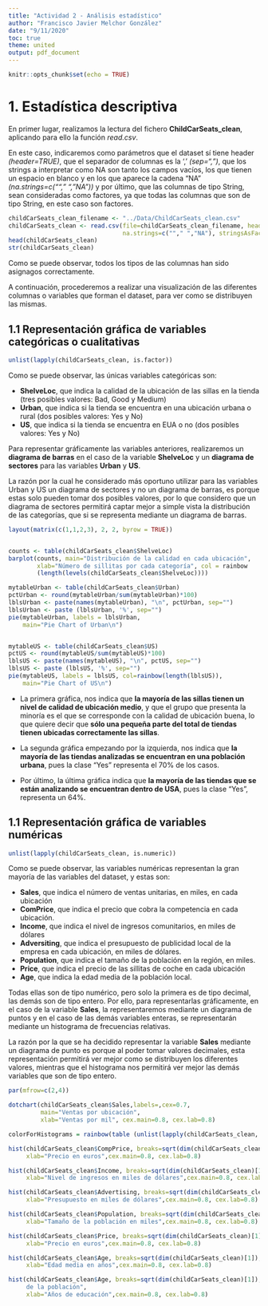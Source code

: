 ```yaml
---
title: "Actividad 2 - Análisis estadístico"
author: "Francisco Javier Melchor González"
date: "9/11/2020"
toc: true
theme: united
output: pdf_document
---
```


```r
knitr::opts_chunk$set(echo = TRUE)

```
# 1. Estadística descriptiva 
En primer lugar, realizamos la lectura del fichero **ChildCarSeats_clean**, aplicando para ello la función *read.csv*.

En este caso, indicaremos como parámetros que el dataset sí tiene header *(header=TRUE)*, que el separador de columnas es la ',' *(sep=",")*, que los strings a interpretar como NA son tanto los campos vacíos, los que tienen un espacio en blanco y en los que aparece la cadena "NA" *(na.strings=c(""," ","NA"))* y por último, que las columnas de tipo String, sean consideradas como factores, ya que todas las columnas que son de tipo String, en este caso son factores.

```r
childCarSeats_clean_filename <- "../Data/ChildCarSeats_clean.csv"
childCarSeats_clean <- read.csv(file=childCarSeats_clean_filename, header=TRUE, sep=",", 
                                na.strings=c(""," ","NA"), stringsAsFactors=TRUE)
head(childCarSeats_clean)
str(childCarSeats_clean)

```
Como se puede observar, todos los tipos de las columnas han sido asignagos correctamente.

A continuación, procederemos a realizar una visualización de las diferentes columnas o variables que forman el dataset, para ver como se distribuyen las mismas.

## 1.1 Representación gráfica de variables categóricas o cualitativas
```r
unlist(lapply(childCarSeats_clean, is.factor))

```
Como se puede observar, las únicas variables categóricas son: 

* **ShelveLoc**, que indica la calidad de la ubicación de las sillas en la tienda (tres posibles valores: Bad, Good y Medium)
* **Urban**, que indica si la tienda se encuentra en una ubicación urbana o rural (dos posibles valores: Yes y No)
* **US**, que indica si la tienda se encuentra en EUA o no (dos posibles valores: Yes y No)

Para representar gráficamente las variables anteriores, realizaremos un **diagrama de barras** en el caso de la variable **ShelveLoc** y un **diagrama de sectores** para las variables **Urban** y **US**.

La razón por la cual he considerado más oportuno utilizar para las variables Urban y US un diagrama de sectores y no un diagrama de barras, es porque estas solo pueden tomar dos posibles valores, por lo que considero que un diagrama de sectores permitirá captar mejor a simple vista la distribución de las categorías, que si se representa mediante un diagrama de barras.

```r
layout(matrix(c(1,1,2,3), 2, 2, byrow = TRUE))


counts <- table(childCarSeats_clean$ShelveLoc)
barplot(counts, main="Distribución de la calidad en cada ubicación",
        xlab="Número de sillitas por cada categoría", col = rainbow
        (length(levels(childCarSeats_clean$ShelveLoc))))

mytableUrban <- table(childCarSeats_clean$Urban)
pctUrban <- round(mytableUrban/sum(mytableUrban)*100)
lblsUrban <- paste(names(mytableUrban), "\n", pctUrban, sep="")
lblsUrban <- paste (lblsUrban, '%', sep="")
pie(mytableUrban, labels = lblsUrban,
    main="Pie Chart of Urban\n")


mytableUS <- table(childCarSeats_clean$US)
pctUS <- round(mytableUS/sum(mytableUS)*100)
lblsUS <- paste(names(mytableUS), "\n", pctUS, sep="")
lblsUS <- paste (lblsUS, '%', sep="")
pie(mytableUS, labels = lblsUS, col=rainbow(length(lblsUS)),
    main="Pie Chart of US\n")
```

* La primera gráfica, nos indica que **la mayoría de las sillas tienen un nivel de calidad de ubicación medio**, y que el grupo que presenta la minoría es el que se corresponde con la calidad de ubicación buena, lo que quiere decir que **sólo una pequeña parte del total de tiendas tienen ubicadas correctamente las sillas**.

* La segunda gráfica empezando por la izquierda, nos indica que **la mayoría de las tiendas analizadas se encuentran en una población urbana**, pues la clase "Yes" representa el 70% de los casos.

* Por último, la última gráfica indica que **la mayoría de las tiendas que se están analizando se encuentran dentro de USA**, pues la clase "Yes", representa un 64%.

## 1.1 Representación gráfica de variables numéricas

```r
unlist(lapply(childCarSeats_clean, is.numeric))

```
Como se puede observar, las variables numéricas representan la gran mayoría de las variables del dataset, y estas son:

* **Sales**, que indica el número de ventas unitarias, en miles, en cada ubicación
* **ComPrice**, que indica el precio que cobra la competencia en cada ubicación.
* **Income**, que indica el nivel de ingresos comunitarios, en miles de dólares
* **Adversiting**, que indica el presupuesto de publicidad local de la empresa en cada ubicación, en miles de dólares.
* **Population**, que indica el tamaño de la población en la región, en miles.
* **Price**, que indica el precio de las sillitas de coche en cada ubicación
* **Age**, que indica la edad media de la población local.

Todas ellas son de tipo numérico, pero solo la primera es de tipo decimal, las demás son de tipo entero. Por ello, para representarlas gráficamente, en el caso de la variable **Sales**, la representaremos mediante un diagrama de puntos y en el caso de las demás variables enteras, se representarán mediante un histograma de frecuencias relativas.

La razón por la que se ha decidido representar la variable **Sales** mediante un diagrama de punto es porque al poder tomar valores decimales, esta representación permitirá ver mejor como se distribuyen los diferentes valores, mientras que el histograma nos permitirá ver mejor las demás variables que son de tipo entero.

```r
par(mfrow=c(2,4))

dotchart(childCarSeats_clean$Sales,labels=,cex=0.7,
         main="Ventas por ubicación",
         xlab="Ventas por mil", cex.main=0.8, cex.lab=0.8)

colorForHistograms = rainbow(table (unlist(lapply(childCarSeats_clean, is.numeric)))["TRUE"] - 1)

hist(childCarSeats_clean$CompPrice, breaks=sqrt(dim(childCarSeats_clean)[1]), col=colorForHistograms[1],main="Precio que cobra la competencia",
     xlab="Precio en euros",cex.main=0.8, cex.lab=0.8)

hist(childCarSeats_clean$Income, breaks=sqrt(dim(childCarSeats_clean)[1]), col=colorForHistograms[2],main="Nivel de ingresos comunitarios",
     xlab="Nivel de ingresos en miles de dólares",cex.main=0.8, cex.lab=0.8)

hist(childCarSeats_clean$Advertising, breaks=sqrt(dim(childCarSeats_clean)[1]), col=colorForHistograms[3],main="Presupuesto de publicida local",
     xlab="Presupuesto en miles de dólares",cex.main=0.8, cex.lab=0.8)

hist(childCarSeats_clean$Population, breaks=sqrt(dim(childCarSeats_clean)[1]), col=colorForHistograms[4],main="Tamaño de la población",
     xlab="Tamaño de la población en miles",cex.main=0.8, cex.lab=0.8)

hist(childCarSeats_clean$Price, breaks=sqrt(dim(childCarSeats_clean)[1]), col=colorForHistograms[5],main="Precio de las sillitas",
     xlab="Precio en euros",cex.main=0.8, cex.lab=0.8)

hist(childCarSeats_clean$Age, breaks=sqrt(dim(childCarSeats_clean)[1]), col=colorForHistograms[6],main="Edad media de la población",
     xlab="Edad media en años",cex.main=0.8, cex.lab=0.8)

hist(childCarSeats_clean$Age, breaks=sqrt(dim(childCarSeats_clean)[1]), col=colorForHistograms[7],main="Media del nivel de educación 
     de la población",
     xlab="Años de educación",cex.main=0.8, cex.lab=0.8)
```



